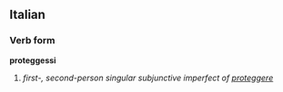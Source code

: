 ==Italian==
===Verb form===
'''proteggessi'''

# ''first-, second-person singular subjunctive imperfect of [[proteggere]]''